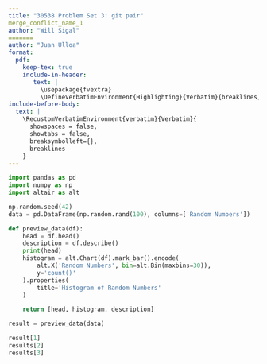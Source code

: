 ```yaml
---
title: "30538 Problem Set 3: git pair"
merge_conflict_name_1
author: "Will Sigal"
=======
author: "Juan Ulloa"
format: 
  pdf:
    keep-tex: true
    include-in-header: 
       text: |
         \usepackage{fvextra}
         \DefineVerbatimEnvironment{Highlighting}{Verbatim}{breaklines,commandchars=\\\{\}}
include-before-body:
  text: |
    \RecustomVerbatimEnvironment{verbatim}{Verbatim}{
      showspaces = false,
      showtabs = false,
      breaksymbolleft={},
      breaklines
    }
---
```


```python
import pandas as pd
import numpy as np
import altair as alt

np.random.seed(42)
data = pd.DataFrame(np.random.rand(100), columns=['Random Numbers'])

def preview_data(df):
    head = df.head()
    description = df.describe()
    print(head)
    histogram = alt.Chart(df).mark_bar().encode(
        alt.X('Random Numbers', bin=alt.Bin(maxbins=30)),
        y='count()'
    ).properties(
        title='Histogram of Random Numbers'
    )

    return [head, histogram, description]

result = preview_data(data)

result[1]
results[2]
results[3]

```